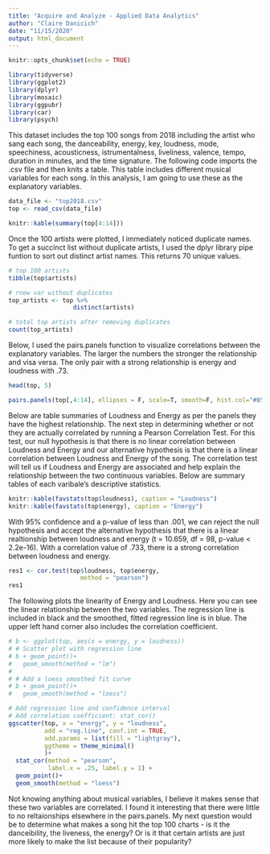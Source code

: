 ```yaml
---
title: "Acquire and Analyze - Applied Data Analytics"
author: "Claire Danicich"
date: "11/15/2020"
output: html_document
---
```


```r
knitr::opts_chunk$set(echo = TRUE)

library(tidyverse)
library(ggplot2)
library(dplyr)
library(mosaic)
library(ggpubr)
library(car)
library(psych)

```

This dataset includes the top 100 songs from 2018 including the artist who sang each song, the danceability, energy, key, loudness, mode, speechiness, acousticness, istrumentalness, liveliness, valence, tempo, duration in minutes, and the time signature. The following code imports the .csv file and then knits a table. This table includes different musical variables for each song. In this analysis, I am going to use these as the explanatory variables. 

```r
data_file <- "top2018.csv"
top <- read_csv(data_file)

knitr::kable(summary(top[4:14]))
```

Once the 100 artists were plotted, I immediately noticed duplicate names. To get a succinct list without duplicate artists, I used the dplyr library pipe funtion to sort out distinct artist names. This returns 70 unique values.

```r
# top 100 artists
tibble(top$artists)

# rnew var without duplicates
top_artists <- top %>%
                  distinct(artists)

# total top artists after removing duplicates
count(top_artists)

```

Below, I used the pairs.panels function to visualize correlations between the explanatory variables. The larger the numbers the stronger the relationship and visa versa. The only pair with a strong relationship is energy and loudness with .73.

```r
head(top, 5)

pairs.panels(top[,4:14], ellipses = F, scale=T, smooth=F, hist.col="#85D4E3")

```

Below are table summaries of Loudness and Energy as per the panels they have the highest relationship. The next step in determining whether or not they are actually correlated by running a Pearson Correlation Test. For this test, our null hypothesis is that there is no linear correlation between Loudness and Energy and our alternative hypothesis is that there is a linear correlation between Loudness and Energy of the song. The correlation test will tell us if Loudness and Energy are associated and help explain the relationship between the two continuous variables. Below are summary tables of each varibale's descriptive statistics. 

```r
knitr::kable(favstats(top$loudness), caption = "Loudness")
knitr::kable(favstats(top$energy), caption = "Energy")
```

With 95% confidence and a p-value of less than .001, we can reject the null hypothesis and accept the alternative hypothesis that there is a linear realtionship between loudness and energy (t = 10.659, df = 98, p-value < 2.2e-16). With a correlation value of .733, there is a strong correlation between loudness and energy. 

```r
res1 <- cor.test(top$loudness, top$energy, 
                    method = "pearson")
res1
```

The following plots the linearity of Energy and Loudness. Here you can see the linear relationship between the two variables. The regression line is included in black and the smoothed, fitted regression line is in blue. The upper left hand corner also includes the correlation coefficient.  

```r
# b <- ggplot(top, aes(x = energy, y = loudness))
# # Scatter plot with regression line
# b + geom_point()+
#   geom_smooth(method = "lm") 
#      
# # Add a loess smoothed fit curve
# b + geom_point()+
#   geom_smooth(method = "loess")
```

```r
# Add regression line and confidence interval
# Add correlation coefficient: stat_cor()
ggscatter(top, x = "energy", y = "loudness",
          add = "reg.line", conf.int = TRUE,    
          add.params = list(fill = "lightgray"),
          ggtheme = theme_minimal()
          )+
  stat_cor(method = "pearson", 
           label.x = .25, label.y = 1) +
  geom_point()+
  geom_smooth(method = "loess")
```

Not knowing anything about musical variables, I believe it makes sense that these two variables are correlated. I found it interesting that there were little to no reltaionships elsewhere in the pairs.panels. My next question would be to determine what makes a song hit the top 100 charts - is it the danceibility, the liveness, the energy? Or is it that certain artists are just more likely to make the list because of their popularity? 






